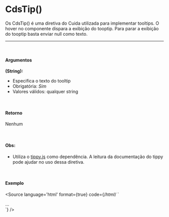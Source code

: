 
<Meta title="Utils/Diretivas/CdsTip()"/>

# CdsTip()

Os CdsTip() é uma diretiva do Cuida utilizada para implementar tooltips. O hover no componente dispara a exibição do tooptip. Para parar a exibição do tooptip basta enviar null como texto.

<hr />
<br />

#### Argumentos

**(String):**
- Especifica o texto do tooltip
- Obrigatória: *Sim*
- Valores válidos: qualquer string

<br />

#### Retorno

Nenhum

<br />

#### Obs:
- Utiliza o [tippy.js](https://tippyjs.bootcss.com/) como dependência. A leitura da documentação do tippy pode ajudar no uso dessa diretiva.

<br />

#### Exemplo

<Story name="CdsTip">
</Story>

<Source
  language='html'
  format={true}
  code={/*html*/ `
<div
		v-cdstip="text"
	>
		...
</div>
  `}
/>
